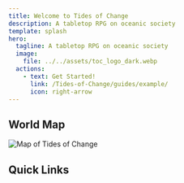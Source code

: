 ```yaml
---
title: Welcome to Tides of Change
description: A tabletop RPG on oceanic society
template: splash
hero:
  tagline: A tabletop RPG on oceanic society
  image:
    file: ../../assets/toc_logo_dark.webp
  actions:
    - text: Get Started!
      link: /Tides-of-Change/guides/example/
      icon: right-arrow
---
```



## World Map
![Map of Tides of Change](../../assets/map.png)


## Quick Links

<CardGrid stagger> 
	<LinkCard
	title="Character Creation Form"
	href="./character/character_creation_form"
	description="Configure Starlight to support multiple languages."
	/>
</CardGrid>
